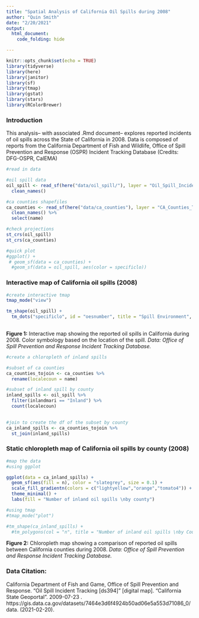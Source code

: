 ```yaml
---
title: "Spatial Analysis of California Oil Spills during 2008"
author: "Quin Smith"
date: "2/20/2021"
output:
  html_document:
    code_folding: hide

---
```


```r
knitr::opts_chunk$set(echo = TRUE)
library(tidyverse)
library(here)
library(janitor)
library(sf)
library(tmap)
library(gstat)
library(stars)
library(RColorBrewer)
```

### Introduction

This analysis-- with associated .Rmd document-- explores reported incidents of oil spills across the State of California in 2008.  Data is composed of reports from the California Department of Fish and Wildlife, Office of Spill Prevention and Response (OSPR) Incident Tracking Database (Credits: DFG-OSPR, CalEMA)

```r
#read in data

#oil spill data
oil_spill <- read_sf(here("data/oil_spill/"), layer = "Oil_Spill_Incident_Tracking_%5Bds394%5D") %>% 
  clean_names()

#ca counties shapefiles
ca_counties <- read_sf(here("data/ca_counties"), layer = "CA_Counties_TIGER2016") %>% 
  clean_names() %>% 
  select(name)

#check projections
st_crs(oil_spill)
st_crs(ca_counties)

#quick plot
#ggplot() +
 # geom_sf(data = ca_counties) +
  #geom_sf(data = oil_spill, aes(color = specificlo))
```

### Interactive map of California oil spills (2008)

```r
#create interactive tmap
tmap_mode("view")

tm_shape(oil_spill) +
  tm_dots("specificlo", id = "oesnumber", title = "Spill Environment", palette = c("steelblue2", "burlywood", "steelblue4"))
  
```

**Figure 1:** Interactive map showing the reported oil spills in California during 2008.  Color symbology based on the location of the spill.  *Data: Office of Spill Prevention and Response Incident Tracking Database.*

```r
#create a chloropleth of inland spills

#subset of ca counties
ca_counties_tojoin <- ca_counties %>% 
  rename(localecoun = name)

#subset of inland spill by county
inland_spills <- oil_spill %>% 
  filter(inlandmari == "Inland") %>% 
  count(localecoun) 
  

#join to create the df of the subset by county
ca_inland_spills <- ca_counties_tojoin %>% 
  st_join(inland_spills)
```

### Static chloropleth map of California oil spills by county (2008)

```r
#map the data
#using ggplot

ggplot(data = ca_inland_spills) +
  geom_sf(aes(fill = n), color = "slategrey", size = 0.1) +
  scale_fill_gradientn(colors = c("lightyellow","orange","tomato4")) +
  theme_minimal() +
  labs(fill = "Number of inland oil spills \nby county")

#using tmap
#tmap_mode("plot")

#tm_shape(ca_inland_spills) +
  #tm_polygons(col = "n", title = "Number of inland oil spills \nby County")
```

**Figure 2:** Chloropleth map showing a comparison of reported oil spills between California counties during 2008.  *Data: Office of Spill Prevention and Response Incident Tracking Database.*

### Data Citation:

California Department of Fish and Game, Office of Spill Prevention and Response. “Oil Spill Incident Tracking [ds394]” [digital map]. “California State Geoportal”. 2009-07-23
. https://gis.data.ca.gov/datasets/7464e3d6f4924b50ad06e5a553d71086_0/data. (2021-02-20).





